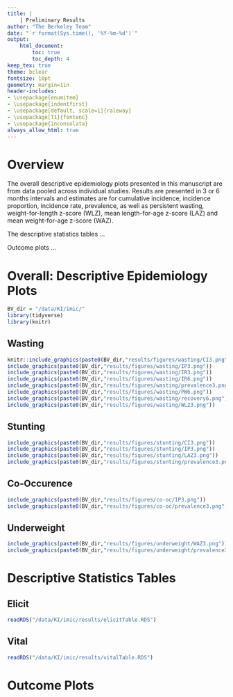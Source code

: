 ```yaml
---
title: | 
    | Preliminary Results
author: "The Berkeley Team"
date: "`r format(Sys.time(), '%Y-%m-%d')`"
output: 
    html_document:
        toc: true
        toc_depth: 4
keep_tex: true
theme: bclear
fontsize: 10pt
geometry: margin=1in
header-includes:
- \usepackage{enumitem}
- \usepackage{indentfirst}
- \usepackage[default, scale=1]{raleway}
- \usepackage[T1]{fontenc}
- \usepackage{inconsolata}
always_allow_html: true
---
```


# Overview
The overall descriptive epidemiology plots presented in this manuscript are from data pooled across individual studies. Results are presented in 3 or 6 months intervals and estimates are for cumulative incidence, incidence proportion, incidence rate, prevalence, as well as persistent wasting, weight-for-length z-score (WLZ), mean length-for-age z-score (LAZ) and mean weight-for-age z-score (WAZ).

The descriptive statistics tables ...

Outcome plots ...

# Overall: Descriptive Epidemiology Plots
```r
BV_dir = "/data/KI/imic/"
library(tidyverse)
library(knitr)
```

## Wasting
```r
knitr::include_graphics(paste0(BV_dir,"results/figures/wasting/CI3.png"))
include_graphics(paste0(BV_dir,"results/figures/wasting/IP3.png"))
include_graphics(paste0(BV_dir,"results/figures/wasting/IR3.png"))
include_graphics(paste0(BV_dir,"results/figures/wasting/IR6.png"))
include_graphics(paste0(BV_dir,"results/figures/wasting/prevalence3.png"))
include_graphics(paste0(BV_dir,"results/figures/wasting/PW6.png"))
include_graphics(paste0(BV_dir,"results/figures/wasting/recovery6.png"))
include_graphics(paste0(BV_dir,"results/figures/wasting/WLZ3.png"))
```

## Stunting
```r
include_graphics(paste0(BV_dir,"results/figures/stunting/CI3.png"))
include_graphics(paste0(BV_dir,"results/figures/stunting/IP3.png"))
include_graphics(paste0(BV_dir,"results/figures/stunting/LAZ3.png"))
include_graphics(paste0(BV_dir,"results/figures/stunting/prevalence3.png"))
```

## Co-Occurence
```r
include_graphics(paste0(BV_dir,"results/figures/co-oc/IP3.png"))
include_graphics(paste0(BV_dir,"results/figures/co-oc/prevalence3.png"))
```

## Underweight
```r
include_graphics(paste0(BV_dir,"results/figures/underweight/WAZ3.png"))
include_graphics(paste0(BV_dir,"results/figures/underweight/prevalence3.png"))
```

# Descriptive Statistics Tables

## Elicit
```r
readRDS("/data/KI/imic/results/elicitTable.RDS")
```

## Vital
```r
readRDS("/data/KI/imic/results/vitalTable.RDS")
```

# Outcome Plots
```r

```













